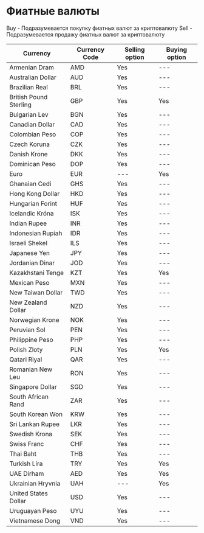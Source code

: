 # Фиатные валюты

Buy - Подразумевается покупку фиатных валют за криптовалюту 
Sell -  Подразумевается продажу фиатных валют за криптовалюту 

| Currency               | Currency Code | Selling option | Buying option |
|------------------------|---------------|----------------|---------------|
| Armenian Dram          | AMD           | Yes            | ---           |
| Australian Dollar      | AUD           | Yes            | ---           |
| Brazilian Real         | BRL           | Yes            | ---           |
| British Pound Sterling | GBP           | Yes            | Yes           |
| Bulgarian Lev          | BGN           | Yes            | ---           |
| Canadian Dollar        | CAD           | Yes            | ---           |
| Colombian Peso         | COP           | Yes            | ---           |
| Czech Koruna           | CZK           | Yes            | ---           |
| Danish Krone           | DKK           | Yes            | ---           |
| Dominican Peso         | DOP           | Yes            | ---           |
| Euro                   | EUR           | ---            | Yes           |
| Ghanaian Cedi          | GHS           | Yes            | ---           |
| Hong Kong Dollar       | HKD           | Yes            | ---           |
| Hungarian Forint       | HUF           | Yes            | ---           |
| Icelandic Króna        | ISK           | Yes            | ---           |
| Indian Rupee           | INR           | Yes            | ---           |
| Indonesian Rupiah      | IDR           | Yes            | ---           |
| Israeli Shekel         | ILS           | Yes            | ---           |
| Japanese Yen           | JPY           | Yes            | ---           |
| Jordanian Dinar        | JOD           | Yes            | ---           |
| Kazakhstani Tenge      | KZT           | Yes            | Yes           |
| Mexican Peso           | MXN           | Yes            | ---           |
| New Taiwan Dollar      | TWD           | Yes            | ---           |
| New Zealand Dollar     | NZD           | Yes            | ---           |
| Norwegian Krone        | NOK           | Yes            | ---           |
| Peruvian Sol           | PEN           | Yes            | ---           |
| Philippine Peso        | PHP           | Yes            | ---           |
| Polish Zloty           | PLN           | Yes            | Yes           |
| Qatari Riyal           | QAR           | Yes            | ---           |
| Romanian New Leu       | RON           | Yes            | ---           |
| Singapore Dollar       | SGD           | Yes            | ---           |
| South African Rand     | ZAR           | Yes            | ---           |
| South Korean Won       | KRW           | Yes            | ---           |
| Sri Lankan Rupee       | LKR           | Yes            | ---           |
| Swedish Krona          | SEK           | Yes            | ---           |
| Swiss Franc            | CHF           | Yes            | ---           |
| Thai Baht              | THB           | Yes            | ---           |
| Turkish Lira           | TRY           | Yes            | Yes           |
| UAE Dirham             | AED           | Yes            | Yes           |
| Ukrainian Hryvnia      | UAH           | ---            | Yes           |
| United States Dollar   | USD           | Yes            | ---           |
| Uruguayan Peso         | UYU           | Yes            | ---           |
| Vietnamese Dong        | VND           | Yes            | ---           |
